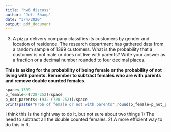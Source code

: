 ```yaml
---
title: "hw6 discuss"
author: "Jeff Shamp"
date: "3/4/2020"
output: pdf_document
---
```


3. A pizza delivery company classifies its customers by gender and location of residence. The research department has gathered data from a random sample of 1399 customers. 
What is the probability that a customer is not male or does not live with parents? Write your answer as a fraction or a decimal number rounded to four decimal places.

**This is asking for the probability of being female or the probability of not living with parents. Remember to subtract females who are with parents and remove double counted females.**

```r
space<-1399
p_female<-(728-252)/space
p_not_parents<-(932-(728-252))/space
print(paste("Prob of female or not with parents",round(p_female+p_not_parents,4)))

```

I think this is the right way to do it, but not sure about two things
1) The need to subtract all the double counted females. 
2) A more efficient way to do this in R. 
